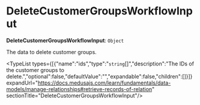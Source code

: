 
# DeleteCustomerGroupsWorkflowInput

 **DeleteCustomerGroupsWorkflowInput**: `Object`

The data to delete customer groups.

<TypeList types={[{"name":"ids","type":"`string`[]","description":"The IDs of the customer groups to delete.","optional":false,"defaultValue":"","expandable":false,"children":[]}]} expandUrl="https://docs.medusajs.com/learn/fundamentals/data-models/manage-relationships#retrieve-records-of-relation" sectionTitle="DeleteCustomerGroupsWorkflowInput"/>
